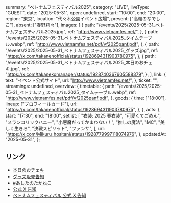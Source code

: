   summary: "ベトナムフェスティバル2025",
  category: "LIVE",
  liveType: "GUEST",
  date: "2025-05-31",
  open: undefined,
  start: "10:00",
  end: "20:00",
  region: "東京",
  location: "代々木公園イベント広場",
  present: ["高嶺のなでしこ"],
  absent: ["春野莉々"],
  images: [
    {
      path: "/events/2025/2025-05-31_ベトナムフェスティバル2025.jpg",
      ref: "http://www.vietnamfes.net/",
    },
    {
      path: "/events/2025/2025-05-31_ベトナムフェスティバル2025_タイムテーブル.webp",
      ref: "http://www.vietnamfes.net/pdf/vf2025panf.pdf",
    },
    {
      path: "/events/2025/2025-05-31_ベトナムフェスティバル2025_グッズ.jpg",
      ref: "https://x.com/takanenofficial/status/1928694311903780975",
    },
    {
      path: "/events/2025/2025-05-31_ベトナムフェスティバル2025_本日のおチェキ.jpg",
      ref: "https://x.com/takanekomanager/status/1928740367605588379",
    },
  ],
  link: {
    text: "イベント公式サイト",
    url: "http://www.vietnamfes.net/",
  },
  ticket: "",
  streamings: undefined,
  overview: {
    timetable: {
      path: "/events/2025/2025-05-31_ベトナムフェスティバル2025_タイムテーブル.webp",
      ref: "http://www.vietnamfes.net/pdf/vf2025panf.pdf",
    },
    goods: {
      time: ["18:00"],
      lineup: ["プロフィールカード"],
      url: "https://x.com/takanenofficial/status/1928694311903780975",
    },
  },
  acts: {
    start: "17:30",
    end: "18:00",
    setlist: [
      "衣装: 2025 春衣装",
      "可愛くてごめん",
      "メランコリックハニー",
      "小悪魔だってかまわない！",
      "推しの魔法",
      "MC",
      "美しく生きろ",
      "決戦スピリット",
      "ファンサ",
    ],
    url: "https://x.com/Mikuru_hositani/status/1928779997118074976",
  },
  updatedAt: "2025-05-31",
};

## リンク

- [本日のおチェキ](https://x.com/takanekomanager/status/1928740367605588379)
- [グッズ販売告知](https://x.com/takanenofficial/status/1928694311903780975)
- [#あしたのたかねこ](https://x.com/takanenofficial/status/1928428717350547781)
- [公式 X 告知](https://x.com/takanenofficial/status/1901491208729596306)
- [ベトナムフェスティバル 公式 X 告知](https://x.com/vf_supporters/status/1901454187973763236)
